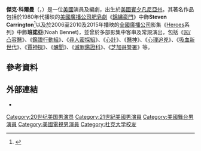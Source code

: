 '''傑克·科爾曼'''（{{lang-en|Jack Coleman}}，{{bd|1958年|2月21日<ref>{{Cite web |url=http://www.filmreference.com/film/22/Jack-Coleman.html |title=Jack Coleman Biography (1958-) |accessdate=2016-01-30 |archive-date=2017-12-11 |archive-url=https://web.archive.org/web/20171211053304/http://www.filmreference.com/film/22/Jack-Coleman.html |dead-url=no }}</ref>||}}）是一位[[美國|美國]]演員及編劇，出生於[[美國|美國]][[賓夕凡尼亞州|賓夕凡尼亞州]]。其著名作品包括於1980年代播映的[[美國廣播公司|美國廣播公司]][[肥皂劇|肥皂劇]]《[[錦繡豪門|錦繡豪門]]》中飾'''Steven Carrington'''<ref name="FromDynasty">{{cite press release | title = From 'Dynasty' To NBC's 'Heroes,' Life Never Looked Better Through "Horn Rimmed Glasses" For New Series Regular Jack Coleman | publisher = NBC Universal Media Village | date = 2006-11-08 | url = http://nbcumv.com/entertainment/release_detail.nbc/nbcuniversaltelevision-20061108000000-from034dynasty.html | accessdate = 2007-01-13 | archive-date = 2020-03-12 | archive-url = https://web.archive.org/web/20200312111922/https://www.nbcumv.com/entertainment/release_detail.nbc/nbcuniversaltelevision-20061108000000-from034dynasty.html | dead-url = yes }}</ref>以及於2006至2010及2015年播映的[[全國廣播公司|全國廣播公司]]影集《[[英雄_(電視劇)|Heroes]]系列》中飾'''班諾亞'''(Noah Bennet)，並曾於多部影集中客串及常規演出，包括《[[凹/凸容醫|凹/凸容醫]]》、《[[鑑證行動組|鑑證行動組]]》、《[[尋人密探組|尋人密探組]]》、《[[心計|心計]]》、《[[豪斯医生|醫神]]》、《[[心理追兇|心理追兇]]》、《[[吸血新世代|吸血新世代]]》、《[[賈神探|賈神探]]》、《[[醜聞|醜聞]]》、《[[滅罪鑑證科|滅罪鑑證科]]》、《[[芝加哥警署|芝加哥警署]]》等。

==參考資料==
{{reflist}}

==外部連結==
{{Commonscat|Jack Coleman|傑克·科爾曼 (演員)}}
*{{IMDb name|0171059|傑克·科爾曼}}

{{Authority control}}
{{DEFAULTSORT:Coleman, Jack}}
[[Category:20世纪美国男演员|Category:20世纪美国男演员]]
[[Category:21世紀美國男演員|Category:21世紀美國男演員]]
[[Category:美國舞台男演員|Category:美國舞台男演員]]
[[Category:美國電視男演員|Category:美國電視男演員]]
[[Category:杜克大学校友|Category:杜克大学校友]]